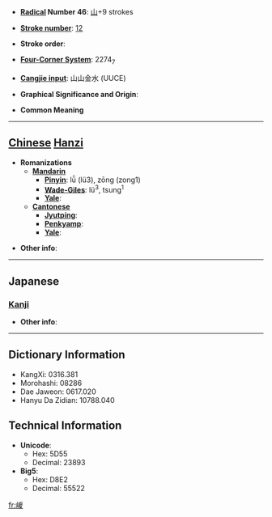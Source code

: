 * '''[[Wiktionary:Chinese radical index| Radical]] Number 46''': [[Wiktionary:Chinese radical index 山|山]]+9 strokes

* '''[[Wiktionary:Chinese total strokes index|Stroke number]]''': [[Wiktionary:Chinese total strokes index 12|12]]

* '''Stroke order''': 

* '''[[Wiktionary:Chinese four corner index|Four-Corner System]]''': 2274<sub>7</sub>

* '''[[Wiktionary:Chinese Cangjie index|Cangjie input]]''': 山山金水 (UUCE)

* '''Graphical Significance and Origin''': 

* '''Common Meaning'''

----

== [[Chinese]] [[Hanzi]] ==

* '''Romanizations'''
** '''[[Mandarin]]'''
*** '''[[Pinyin]]''': lǚ (lü3), zōng (zong1)
*** '''[[Wade-Giles]]''': lü<sup>3</sup>, tsung<sup>1</sup>
*** '''[[Yale]]''': 
** '''[[Cantonese]]'''
*** '''[[Jyutping]]''':
*** '''[[Penkyamp]]''': 
*** '''[[Yale]]''': 

* '''Other info''': 

----

==Japanese==
===[[Kanji]]===
{{kanji|on readings=[[そう]] (sō)
|kun readings=
}}

* '''Other info''':  

----

== Dictionary Information ==

* KangXi: 0316.381
* Morohashi: 08286
* Dae Jaweon: 0617.020
* Hanyu Da Zidian: 10788.040

== Technical Information ==

* '''Unicode''':
** Hex: 5D55
** Decimal: 23893
* '''Big5''':
** Hex: D8E2
** Decimal: 55522

[[fr:嵕]]